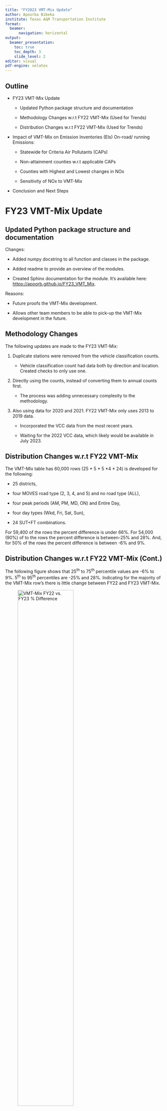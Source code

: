 ```yaml
---
title: "FY2023 VMT-Mix Update"
author: Apoorba Bibeka
institute: Texas A&M Transportation Institute
format: 
  beamer:
      navigation: horizontal
output:
  beamer_presentation:
    toc: true
    toc_depth: 3
    slide_level: 2
editor: visual
pdf-engine: xelatex
---
```


## Outline

-   FY23 VMT-Mix Update

    -   Updated Python package structure and documentation

    -   Methodology Changes w.r.t FY22 VMT-Mix (Used for Trends)

    -   Distribution Changes w.r.t FY22 VMT-Mix (Used for Trends)

-   Impact of VMT-Mix on Emission Inventories (EIs) On-road/ running Emissions:

    -   Statewide for Criteria Air Pollutants (CAPs)

    -   Non-attainment counties w.r.t applicable CAPs

    -   Counties with Highest and Lowest changes in NOx

    -   Sensitivity of NOx to VMT-Mix

-   Conclusion and Next Steps

# FY23 VMT-Mix Update

## Updated Python package structure and documentation

Changes:

-   Added numpy docstring to all function and classes in the package.

-   Added readme to provide an overview of the modules.

-   Created Sphinx documentation for the module. It's available here: <https://apoorb.github.io/FY23_VMT_Mix>.

Reasons:

-   Future proofs the VMT-Mix development.

-   Allows other team members to be able to pick-up the VMT-Mix development in the future.

## Methodology Changes

The following updates are made to the FY23 VMT-Mix:

1.  Duplicate stations were removed from the vehicle classification counts.

    -   Vehicle classification count had data both by direction and location. Created checks to only use one.

2.  Directly using the counts, instead of converting them to annual counts first.

    -   The process was adding unnecessary complexity to the methodology.

3.  Also using data for 2020 and 2021. FY22 VMT-Mix only uses 2013 to 2019 data.

    -   Incorporated the VCC data from the most recent years.

    -   Waiting for the 2022 VCC data, which likely would be available in July 2023.

## Distribution Changes w.r.t FY22 VMT-Mix

The VMT-Mix table has 60,000 rows (25 \* 5 \* 5 \*4 \* 24) is developed for the following:

-   25 districts,

-   four MOVES road type (2, 3, 4, and 5) and no road type (ALL),

-   four peak periods (AM, PM, MD, ON) and Entire Day,

-   four day types (Wkd, Fri, Sat, Sun),

-   24 SUT+FT combinations.

For 59,400 of the rows the percent difference is under 66%. For 54,000 (90%) of to the rows the percent difference is between-25% and 28%. And, for 50% of the rows the percent difference is between -6% and 9%.

## Distribution Changes w.r.t FY22 VMT-Mix (Cont.)

The following figure shows that 25^th^ to 75^th^ percentile values are -6% to 9%. 5^th^ to 95^th^ percentiles are -25% and 28%. Indicating for the majority of the VMT-Mix row's there is little change between FY22 and FY23 VMT-Mix.

![VMT-Mix FY22 vs. FY23 % Difference](vmt_mix_perdiff_fy23_fy22_ecdf.png){alt="VMT-Mix FY22 vs. FY23 % Difference" fig-alt="VMT-Mix FY22 vs. FY23 % Difference" width="65%"}

## Distribution Changes w.r.t FY22 VMT-Mix (Cont.)

The 600 rows with over 66% increase belong to the following districts: San Angelo, Bryan, Corpus Christi, Lubbock, Brownwood, San Antonio, Wichita Falls, Amarillo, Waco, and Dallas. Following shows the breakdown by SUT for these districts:

-   Bryan, Waco, San Angelo, San Antonio, Brownwood: CLhT, CShT
-   San Angelo: MC
-   Amarillo, Lubbock, San Angelo, Dallas, Wichita Falls: OB, TB, SB
-   Bryan, Brownwood: RT, MH, SULhT, SUShT

200 rows have over 50% reduction. Waco, Brownwood, Tyler, Paris see reduction in OB, TB, and SB. Tyler and Paris see redution in MC. And, Atlana has redcution in CLhT and CShT.

# Impact of VMT-Mix on EIs

## FY23 VMT-Mix vs. FY22 VMT-Mix Statewide EI Impact

::: columns
::: {.column width="50%"}
Insignificant percent change in statwide emissions between the FY22 and FY23 VMT-Mix.
:::

::: {.column width="50%"}
![Statewide Change in Emission (FY23 vs. FY22 VMT-Mix)](statewide_fy23_fy22_PerDiff.png){alt="Statewide Change in Emission (FY23 vs. Pre-FY21 VMT-Mix)" fig-align="center" width="95%"}
:::
:::

## FY23 VMT-Mix vs. FY22 Ozone Non-Attainment Area NOx EI

```{=tex}
\begingroup
\fontsize{5pt}{7pt}\selectfont
```
| COG    | County     | NOx Emission 2020 + FY22 VMT-Mix | NOx Emission 2020 + FY23 VMT-Mix | FY23 - FY22 NOx | FY23 vs. FY22 NOx (% diff) |
|------------|------------|------------|------------|------------|------------|
| HGAC   | Harris     | 36.95                            | 36.5                             | -0.45           | -1.22                      |
| NCTCOG | Dallas     | 23.92                            | 23.97                            | 0.06            | 0.24                       |
| AACOG  | Bexar      | 21.17                            | 22.73                            | 1.56            | 7.38                       |
| NCTCOG | Tarrant    | 15.77                            | 16.31                            | 0.53            | 3.39                       |
| RIOCOG | El Paso    | 11.7                             | 11.21                            | -0.48           | -4.12                      |
| NCTCOG | Collin     | 6.8                              | 6.74                             | -0.06           | -0.92                      |
| NCTCOG | Denton     | 6.74                             | 6.63                             | -0.11           | -1.69                      |
| HGAC   | Montgomery | 5.85                             | 5.44                             | -0.41           | -6.94                      |
| NCTCOG | Ellis      | 4.85                             | 4.71                             | -0.14           | -2.95                      |
| HGAC   | Fort Bend  | 4.67                             | 4.39                             | -0.28           | -6.01                      |
| HGAC   | Brazoria   | 3.75                             | 3.43                             | -0.32           | -8.47                      |
| NCTCOG | Parker     | 3.73                             | 3.43                             | -0.3            | -8                         |
| NCTCOG | Kaufman    | 3.65                             | 3.53                             | -0.12           | -3.26                      |
| NCTCOG | Johnson    | 3.57                             | 3.21                             | -0.35           | -9.93                      |
| HGAC   | Chambers   | 3.03                             | 2.99                             | -0.04           | -1.42                      |
| HGAC   | Galveston  | 2.06                             | 2                                | -0.06           | -2.79                      |
| NCTCOG | Wise       | 1.89                             | 1.63                             | -0.26           | -13.62                     |
| HGAC   | Waller     | 1.77                             | 1.59                             | -0.18           | -10.19                     |
| HGAC   | Liberty    | 1.44                             | 1.33                             | -0.11           | -7.91                      |
| NCTCOG | Rockwall   | 1.3                              | 1.26                             | -0.04           | -2.81                      |

This table shows the absolute NOx emissions and the difference and percent difference b/w FY22 and FY23 VMT-Mix. Thing to note for next slide is that even if **counties such as Waller and Liberty have around 10% change**, this likely **will not affect conformity** as their **total emissions are much lower.**

```{=tex}
\endgroup
```
## FY23 VMT-Mix vs. Pre-FY21 VMT-Mix Ozone Non-Attainment Area NOx EI Impact

Bexar (AACOG) has a \~7.4% increase, Tarrant (NCTCOG) has \~3.4%, and Dallas has \~0.25% increase. All other counties have no change or a reduction.

::: columns
::: {.column width="50%"}
![FY23 vs. FY22 VMT-Mix Impact on Ozone Non-Attainment Counties (Absolute)](nox_nonatt_fy23_fy22_Diff.png){fig-align="center" width="95%"}
:::

::: {.column width="50%"}
![FY23 vs. FY22 VMT-Mix Impact on Ozone Non-Attainment Counties (%)](nox_nonatt_fy23_fy22_PerDiff.png){fig-align="center"}
:::
:::

## FY23 VMT-Mix vs. Pre-FY21 VMT-Mix PM10 Non-Attainment Area EI Impact

-   El Paso county is the only county currently (March 2023) that is in non-conformity for PM10.

-   The total PM10 running emissions for El Paso based on FY22 VMT-Mix is 1.13 short-tons/day.

-   The emission decrease by 0.03 short-tons/day; a \~2.9% decrease.

## Counties with Highest and Lowest changes in NOx

Counties with highest percent change in NOx due to VMT-Mix update.

```{=tex}
\begingroup
\fontsize{5pt}{7pt}\selectfont
```
| County    | District    | NOx Emission 2020 + FY22 VMT-Mix | NOx Emission 2020 + FY23 VMT-Mix | FY23 - FY22 NOx | FY23 vs. FY22 NOx (% diff) |
|------------|------------|------------|------------|------------|------------|
| Eastland  | Brownwood   | 1.8                              | 2.28                             | 0.48            | 26.62                      |
| Tom Green | San Angelo  | 1.72                             | 1.99                             | 0.27            | 15.85                      |
| Frio      | San Antonio | 1.29                             | 1.49                             | 0.2             | 15.48                      |
| Brazos    | Bryan       | 2.66                             | 3.06                             | 0.4             | 15.11                      |
| Atascosa  | San Antonio | 1.75                             | 1.99                             | 0.24            | 13.63                      |

```{=tex}
\endgroup
```
Counties with lowest percent change in NOx due to VMT-Mix update.

```{=tex}
\begingroup
\fontsize{5pt}{7pt}\selectfont
```
| County       | District      | NOx Emission 2020 + FY22 VMT-Mix | NOx Emission 2020 + FY23 VMT-Mix | FY23 - FY22 NOx | FY23 vs. FY22 NOx (% diff) |
|------------|------------|------------|------------|------------|------------|
| Archer       | Wichita Falls | 0.54                             | 0.45                             | -0.09           | -16.72                     |
| Jim Hogg     | Pharr         | 0.16                             | 0.14                             | -0.03           | -16.81                     |
| Throckmorton | Wichita Falls | 0.1                              | 0.08                             | -0.02           | -16.97                     |
| Jack         | Fort Worth    | 0.24                             | 0.2                              | -0.04           | -16.99                     |
| Somervell    | Fort Worth    | 0.23                             | 0.19                             | -0.04           | -17.01                     |

```{=tex}
\endgroup
```
## Potential Reason for changes in NOx Emission

-   The largest increase in emission comes from the increase in diesel combination trucks percentages in the Brownwood, San Angelo, San Antonio, and Bryan districts. Diesel combination trucks have emission rates of around 4 gram/mi. In contrast gasoline passenger cars have an emission rate of around 0.1 gram/mi.

-   For the counties with most reduction in emission, reduction in the diesel combination trucks was key in reducing the overall emission.

-   Diesel combination trucks have \~40 times higher emission rate than gasoline passenger cars.

## Conclusion and Next Steps

### Conclusion

-   Not much change in emissions between FY22 and FY23 VMT-Mix.

-   Certain pollutants emission rates vary a lot by SUT+FT (diesel CLhT, CShT, RT... for NOx). Any error in VMT-Mix will amplify a lot depending on the SUT+FT being affected.

-   From a national perspective, using defaults versus state-specific methodology to get VMTs by SUT+FT can lead to very different emissions.

    -   Need to have uniformity in VMT-Mix estimation across states.

-   Given the high sensitivity to VMT-Mix, there is need to have a scientific method for VMT-Mix estimation.

### Next Steps

-   Work on Memo for Task 5.3 VMT-Mix.

-   Finalize literature review.
